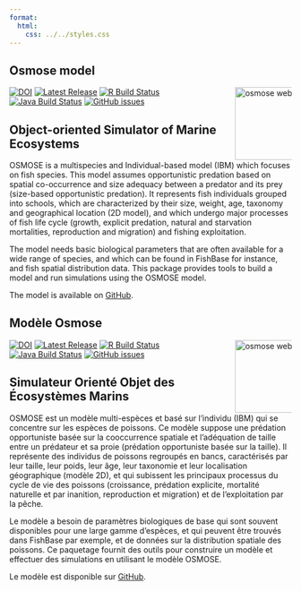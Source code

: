 ```yaml
---
format:
  html:
    css: ../../styles.css
---
```


::: {.content-visible when-profile="english"}
# Osmose model

<a href="https://osmose-model.org" rel="nofollow" target="_blank">
<img src="https://raw.githubusercontent.com/osmose-model/osmose-logos/refs/heads/master/2logo_osmose_sanstexte_cmyk_vectoriel.svg" align="right" height="130" alt="osmose website" style="max-width: 20%;">
</a>

[![DOI](https://zenodo.org/badge/48296200.svg)](https://zenodo.org/badge/latestdoi/48296200){.external target="_blank"}
[![Latest Release](https://img.shields.io/github/release/osmose-model/osmose.svg)](https://github.com/osmose-model/osmose/releases){.external target="_blank"}
[![R Build Status](https://github.com/osmose-model/osmose-private/workflows/r-build/badge.svg)](https://github.com/osmose-model/osmose-private/actions){.external target="_blank"}
[![Java Build Status](https://github.com/osmose-model/osmose-private/workflows/java-build/badge.svg)](https://github.com/osmose-model/osmose-private/actions){.external target="_blank"}
[![GitHub issues](https://img.shields.io/github/issues/osmose-model/osmose.svg)](https://github.com/osmose-model/osmose/issues){.external target="_blank"}

## Object-oriented Simulator of Marine Ecosystems

OSMOSE is a multispecies and Individual-based model (IBM) which focuses on fish species. This model assumes opportunistic predation based on spatial co-occurrence and size adequacy between a predator and its prey (size-based opportunistic predation). It represents fish individuals grouped into schools, which are characterized by their size, weight, age, taxonomy and geographical location (2D model), and which undergo major processes of fish life cycle (growth, explicit predation, natural and starvation mortalities, reproduction and migration) and fishing exploitation.

The model needs basic biological parameters that are often available for a wide range of species, and which can be found in FishBase for instance, and fish spatial distribution data. This package provides tools to build a model and run simulations using the OSMOSE model.

The model is available on [GitHub](https://github.com/osmose-model/osmose){.external target="_blank"}.
:::

::: {.content-visible when-profile="french"}
# Modèle Osmose

<a href="https://osmose-model.org" rel="nofollow" target="_blank">
<img src="https://raw.githubusercontent.com/osmose-model/osmose-logos/refs/heads/master/2logo_osmose_sanstexte_cmyk_vectoriel.svg" align="right" height="130" alt="osmose website" style="max-width: 20%;">
</a>

[![DOI](https://zenodo.org/badge/48296200.svg)](https://zenodo.org/badge/latestdoi/48296200){.external target="_blank"}
[![Latest Release](https://img.shields.io/github/release/osmose-model/osmose.svg)](https://github.com/osmose-model/osmose/releases){.external target="_blank"}
[![R Build Status](https://github.com/osmose-model/osmose-private/workflows/r-build/badge.svg)](https://github.com/osmose-model/osmose-private/actions){.external target="_blank"}
[![Java Build Status](https://github.com/osmose-model/osmose-private/workflows/java-build/badge.svg)](https://github.com/osmose-model/osmose-private/actions){.external target="_blank"}
[![GitHub issues](https://img.shields.io/github/issues/osmose-model/osmose.svg)](https://github.com/osmose-model/osmose/issues){.external target="_blank"}

## Simulateur Orienté Objet des Écosystèmes Marins

OSMOSE est un modèle multi-espèces et basé sur l'individu (IBM) qui se concentre sur les espèces de poissons. Ce modèle suppose une prédation opportuniste basée sur la cooccurrence spatiale et l'adéquation de taille entre un prédateur et sa proie (prédation opportuniste basée sur la taille). Il représente des individus de poissons regroupés en bancs, caractérisés par leur taille, leur poids, leur âge, leur taxonomie et leur localisation géographique (modèle 2D), et qui subissent les principaux processus du cycle de vie des poissons (croissance, prédation explicite, mortalité naturelle et par inanition, reproduction et migration) et de l'exploitation par la pêche.

Le modèle a besoin de paramètres biologiques de base qui sont souvent disponibles pour une large gamme d'espèces, et qui peuvent être trouvés dans FishBase par exemple, et de données sur la distribution spatiale des poissons. Ce paquetage fournit des outils pour construire un modèle et effectuer des simulations en utilisant le modèle OSMOSE.

Le modèle est disponible sur [GitHub](https://github.com/osmose-model/osmose){.external target="_blank"}.
:::